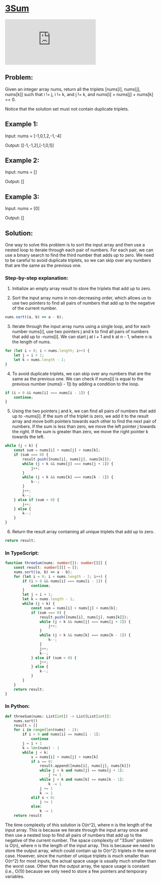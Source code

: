 

# [3Sum](https://leetcode.com/problems/3sum) <DifficultyChip difficulty="medium" />

<div className="iframe-container">
	<iframe className="responsive-iframe" src="https://www.youtube.com/embed/jzZsG8n2R9A"
					title="YouTube video player" frameBorder="0"
					allow="accelerometer; autoplay; clipboard-write; encrypted-media; gyroscope; picture-in-picture"
					allowFullScreen></iframe>
</div>

## Problem:

Given an integer array nums, return all the triplets [nums[i], nums[j], nums[k]] such that i != j, i != k, and j != k, and nums[i] + nums[j] + nums[k] == 0.

Notice that the solution set must not contain duplicate triplets.

## Example 1:

Input: nums = [-1,0,1,2,-1,-4]

Output: [[-1,-1,2],[-1,0,1]]

## Example 2:

Input: nums = []

Output: []

## Example 3:

Input: nums = [0]

Output: []

## Solution:

One way to solve this problem is to sort the input array and then use a nested loop to iterate through each pair of numbers. For each pair, we can use a binary search to find the third number that adds up to zero. We need to be careful to avoid duplicate triplets, so we can skip over any numbers that are the same as the previous one.

### Step-by-step explanation:

1. Initialize an empty array result to store the triplets that add up to zero.

2. Sort the input array nums in non-decreasing order, which allows us to use two pointers to find all pairs of numbers that add up to the negative of the current number.

```typescript
nums.sort((a, b) => a - b);
```

3. Iterate through the input array nums using a single loop, and for each number nums[i], use two pointers j and k to find all pairs of numbers that add up to -nums[i]. We can start j at i + 1 and k at n - 1, where n is the length of nums.

```typescript
for (let i = 0; i < nums.length; i++) {
	let j = i + 1;
	let k = nums.length - 1;
}
```

4. To avoid duplicate triplets, we can skip over any numbers that are the same as the previous one. We can check if nums[i] is equal to the previous number (nums[i - 1]) by adding a condition to the loop.

```typescript
if (i > 0 && nums[i] === nums[i - 1]) {
    continue;
}
```

5. Using the two pointers j and k, we can find all pairs of numbers that add up to -nums[i]. If the sum of the triplet is zero, we add it to the result array and move both pointers towards each other to find the next pair of numbers. If the sum is less than zero, we move the left pointer j towards the right. If the sum is greater than zero, we move the right pointer k towards the left.

```typescript
while (j < k) {
    const sum = nums[i] + nums[j] + nums[k];
    if (sum === 0) {
        result.push([nums[i], nums[j], nums[k]]);
        while (j < k && nums[j] === nums[j + 1]) {
            j++;
        }
        while (j < k && nums[k] === nums[k - 1]) {
            k--;
        }
        j++;
        k--;
    } else if (sum < 0) {
        j++;
    } else {
        k--;
    }
}
```

6. Return the result array containing all unique triplets that add up to zero.

```typescript
return result;
```

### In TypeScript:

```typescript
function threeSum(nums: number[]): number[][] {
    const result: number[][] = [];
    nums.sort((a, b) => a - b);
    for (let i = 0; i < nums.length - 2; i++) {
        if (i > 0 && nums[i] === nums[i - 1]) {
            continue;
        }
        let j = i + 1;
        let k = nums.length - 1;
        while (j < k) {
            const sum = nums[i] + nums[j] + nums[k];
            if (sum === 0) {
                result.push([nums[i], nums[j], nums[k]]);
                while (j < k && nums[j] === nums[j + 1]) {
                    j++;
                }
                while (j < k && nums[k] === nums[k - 1]) {
                    k--;
                }
                j++;
                k--;
            } else if (sum < 0) {
                j++;
            } else {
                k--;
            }
        }
    }
    return result;
}
```

### In Python:

```python
def threeSum(nums: List[int]) -> List[List[int]]:
    nums.sort()
    result = []
    for i in range(len(nums) - 2):
        if i > 0 and nums[i] == nums[i - 1]:
            continue
        j = i + 1
        k = len(nums) - 1
        while j < k:
            s = nums[i] + nums[j] + nums[k]
            if s == 0:
                result.append([nums[i], nums[j], nums[k]])
                while j < k and nums[j] == nums[j + 1]:
                    j += 1
                while j < k and nums[k] == nums[k - 1]:
                    k -= 1
                j += 1
                k -= 1
            elif s < 0:
                j += 1
            else:
                k -= 1
    return result
```

The time complexity of this solution is O(n^2), where n is the length of the input array. This is because we iterate through the input array once and then use a nested loop to find all pairs of numbers that add up to the negative of the current number. The space complexity of "3Sum" problem is O(n), where n is the length of the input array. This is because we need to store the output array, which could contain up to O(n^2) triplets in the worst case. However, since the number of unique triplets is much smaller than O(n^2) for most inputs, the actual space usage is usually much smaller than the worst case. Other than the output array, the space usage is constant (i.e., O(1)) because we only need to store a few pointers and temporary variables.
